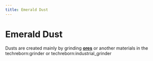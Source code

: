 ```yaml
---
title: Emerald Dust
---
```


<ItemImage file="emerald_dust" alt="Emerald Dust" size="200" />

# Emerald Dust

Dusts are created mainly by grinding **[ores](/world_generation/ore)** or another materials in the <mcitem>techreborn:grinder</mcitem> 
or <mcitem>techreborn:industrial_grinder</mcitem>
